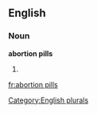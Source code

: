
==English==

===Noun===
'''abortion pills'''

# {{plural of|[[abortion pill]]}}

[[Category:English plurals]]

[[fr:abortion pills]]